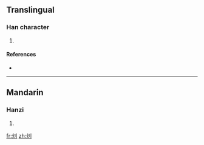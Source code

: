 ==Translingual==

===Han character===
{{Han char|rn=86|rad=火|as=02|sn=6|four=|canj=火中弓 (FLN)}}

# {{defn|Han|sort=火02}}

====References====
* {{Han ref|kx=0666.020|dkj=18862|dj=1075.090|hdz=32188.060|uh=7072|ud=28786}}

----

==Mandarin==

===Hanzi===
{{cmn-hanzi|pin=[[xiāo]] ([[xiao1]])|wg=hsiao<sup>1</sup>}}

# {{defn|Mandarin}}

[[fr:灲]]
[[zh:灲]]
